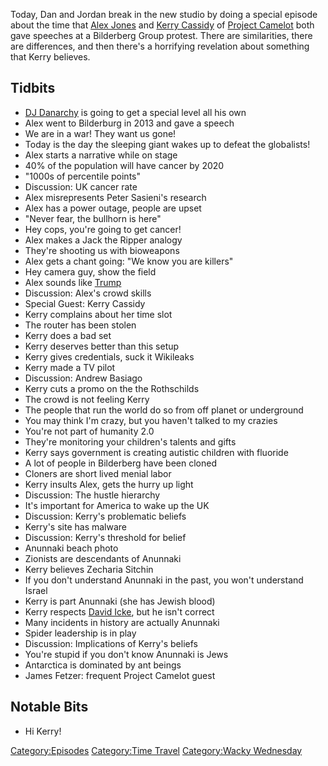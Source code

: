 {{DEFAULTSORT:
    #_EPISODE_0324:Bilderberg Speeches
}}{{Episode
    | title             = Bilderberg Speeches
    | caption           = Listen to this episode on [https://knowledgefight.libsyn.com/knowledge-fight-bilderberg-speeches Libsyn] [https://open.spotify.com/episode/1vkSTAE9RUU5lm56hjmWI4 Spotify], Read the [[Transcript/324: Bilderberg Speeches|Unofficial Transcript]]
    | episodeNumber     = 324
    | length            = 01:23:19
    | airDate           = July 26, 2019
    | coverageStartDate = June 9, 2013
    | coverageEndDate   = June 6, 2013
    | episodeType       = [[:Category:Time Travel|Time Travel]], [[:Category:Wacky Wednesday|Wacky Wednesday]]
    | appearance        = [[DJ Danarchy]], [[Kerry Cassidy]], [[Peter Sasieni]], [[Andrew Basiago]], [[Zecharia Sitchin]], [[David Icke]], [[James Fetzer]]
    | previousEpisode   = [[323: July 19, 2019]]
    | nextEpisode       = [[325: Feb. 27-Mar. 10, 2013]]
}}

{{Stub}}

Today, Dan and Jordan break in the new studio by doing a special episode about the time that [[Alex Jones]] and [[Kerry Cassidy]] of [[Project Camelot]] both gave speeches at a Bilderberg Group protest. There are similarities, there are differences, and then there's a horrifying revelation about something that Kerry believes.

==Tidbits==

*[[DJ Danarchy]] is going to get a special level all his own
*Alex went to Bilderburg in 2013 and gave a speech
*We are in a war! They want us gone!
*Today is the day the sleeping giant wakes up to defeat the globalists!
*Alex starts a narrative while on stage
*40% of the population will have cancer by 2020
*"1000s of percentile points"
*Discussion: UK cancer rate
*Alex misrepresents Peter Sasieni's research
*Alex has a power outage, people are upset
*"Never fear, the bullhorn is here"
*Hey cops, you're going to get cancer!
*Alex makes a Jack the Ripper analogy
*They're shooting us with bioweapons
*Alex gets a chant going: "We know you are killers"
*Hey camera guy, show the field
*Alex sounds like [[Donald Trump|Trump]]
*Discussion: Alex's crowd skills
*Special Guest: Kerry Cassidy
*Kerry complains about her time slot
*The router has been stolen
*Kerry does a bad set
*Kerry deserves better than this setup
*Kerry gives credentials, suck it Wikileaks
*Kerry made a TV pilot
*Discussion: Andrew Basiago
*Kerry cuts a promo on the the Rothschilds
*The crowd is not feeling Kerry
*The people that run the world do so from off planet or underground
*You may think I'm crazy, but you haven't talked to my crazies
*You're not part of humanity 2.0
*They're monitoring your children's talents and gifts
*Kerry says government is creating autistic children with fluoride
*A lot of people in Bilderberg have been cloned
*Cloners are short lived menial labor
*Kerry insults Alex, gets the hurry up light
*Discussion: The hustle hierarchy
*It's important for America to wake up the UK
*Discussion: Kerry's problematic beliefs
*Kerry's site has malware
*Discussion: Kerry's threshold for belief
*Anunnaki beach photo
*Zionists are descendants of Anunnaki
*Kerry believes Zecharia Sitchin
*If you don't understand Anunnaki in the past, you won't understand Israel
*Kerry is part Anunnaki (she has Jewish blood)
*Kerry respects [[David Icke]], but he isn't correct
*Many incidents in history are actually Anunnaki
*Spider leadership is in play
*Discussion: Implications of Kerry's beliefs
*You're stupid if you don't know Anunnaki is Jews
*Antarctica is dominated by ant beings
*James Fetzer: frequent Project Camelot guest

==Notable Bits==

*Hi Kerry!

[[Category:Episodes]]
[[Category:Time Travel]]
[[Category:Wacky Wednesday]]
